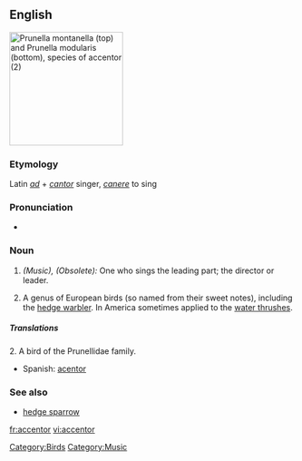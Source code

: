 ==English==
[[Image:Prunella modularis montanella.jpg|thumb|right|200px|''Prunella montanella'' (top) and ''Prunella modularis'' (bottom), species of accentor (2)]]
{{wikipedia}}

===Etymology===
Latin ''[[ad]]'' + ''[[cantor]]'' singer, ''[[canere]]'' to sing

===Pronunciation===
* {{IPA|/ækˈsɛntʃʊəl/}}

===Noun===
{{en-noun}}

# ''(Music), (Obsolete):'' One who sings the leading part; the director or leader.
# {{Zoölogy}} A genus of European birds (so named from their sweet notes), including the [[hedge warbler]].  In America sometimes applied to the [[water thrush]]es.

=====Translations=====
2. A bird of the Prunellidae family.
{{top}}
{{mid}}
* Spanish: [[acentor]] {{m}}
{{bottom}}

===See also===
* [[hedge sparrow]]

[[Category:Birds]]
[[Category:Music]]

[[fr:accentor]]
[[vi:accentor]]